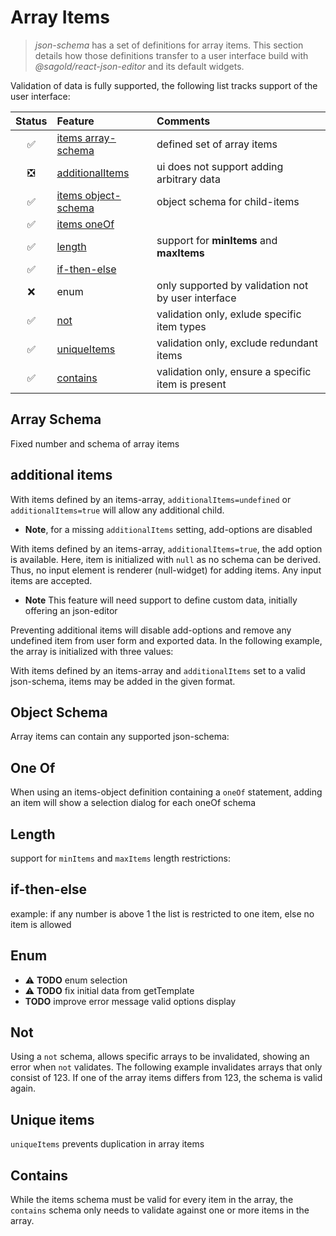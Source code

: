 
<Meta title="ArrayItems" />

# Array Items

> _json-schema_ has a set of definitions for array items. This section details how those definitions transfer to a user interface build with _@sagold/react-json-editor_ and its default widgets.

Validation of data is fully supported, the following list tracks support of the user interface:

| Status | Feature                               | Comments                                           |
| :----: | :------------------------------------ | :------------------------------------------------- |
|   ✅   | [items array-schema](#array-schema)   | defined set of array items                         |
|   ❎   | [additionalItems](#additional-items)  | ui does not support adding arbitrary data          |
|   ✅   | [items object-schema](#object-schema) | object schema for child-items                      |
|   ✅   | [items oneOf](#one-of)                |
|   ✅   | [length](#length)                     | support for **minItems** and **maxItems**          |
|   ✅   | [if-then-else](#if-then-else)         |
|   ❌   | enum                                  | only supported by validation not by user interface |
|   ✅   | [not](#not)                           | validation only, exlude specific item types        |
|   ✅   | [uniqueItems](#uniqueitems)           | validation only, exclude redundant items           |
|   ✅   | [contains](#contains)                 | validation only, ensure a specific item is present |

## Array Schema

Fixed number and schema of array items

<Canvas className="inline" of={ArrayItems.ItemsArray} />

## additional items

With items defined by an items-array, `additionalItems=undefined` or `additionalItems=true` will allow any additional child.

- **Note**, for a missing `additionalItems` setting, add-options are disabled

<Canvas className="inline" of={ArrayItems.AdditionalItemsUndefined} />

With items defined by an items-array, `additionalItems=true`, the add option is available. Here, item is initialized with `null` as no schema can be derived. Thus, no input element is renderer (null-widget) for adding items. Any input items are accepted.

- **Note** This feature will need support to define custom data, initially offering an json-editor

<Canvas className="inline" of={ArrayItems.AdditionalItemsTrue} />

Preventing additional items will disable add-options and remove any undefined item from user form and exported data. In the following example, the array is initialized with three values:

<Canvas className="inline" of={ArrayItems.AdditionalItemsFalse} />

With items defined by an items-array and `additionalItems` set to a valid json-schema, items may be added in the given format.

<Canvas className="inline" of={ArrayItems.AdditionalItemsSchema} />

## Object Schema

Array items can contain any supported json-schema:

<Canvas className="inline" of={ArrayItems.ItemsObject} />

## One Of

When using an items-object definition containing a `oneOf` statement, adding an item will show a selection dialog for each oneOf schema

<Canvas className="inline" of={ArrayItems.OneOf} />

## Length

support for `minItems` and `maxItems` length restrictions:

<Canvas className="inline" of={ArrayItems.Length} />

## if-then-else

example: if any number is above 1 the list is restricted to one item, else no item is allowed

<Canvas className="inline" of={ArrayItems.IfThenElse} />

## Enum

- ⚠️ **TODO** enum selection
- ⚠️ **TODO** fix initial data from getTemplate
- **TODO** improve error message valid options display

<Canvas className="inline" of={ArrayItems.Enum} />

## Not

Using a `not` schema, allows specific arrays to be invalidated, showing an error when `not` validates. The following example invalidates arrays that only consist of 123. If one of the array items differs from 123, the schema is valid again.

<Canvas className="inline" of={ArrayItems.Not} />

## Unique items

`uniqueItems` prevents duplication in array items

<Canvas className="inline" of={ArrayItems.UniqueItems} />

## Contains

While the items schema must be valid for every item in the array, the `contains` schema only needs to validate against one or more items in the array.

<Canvas className="inline" of={ArrayItems.Contains} />
